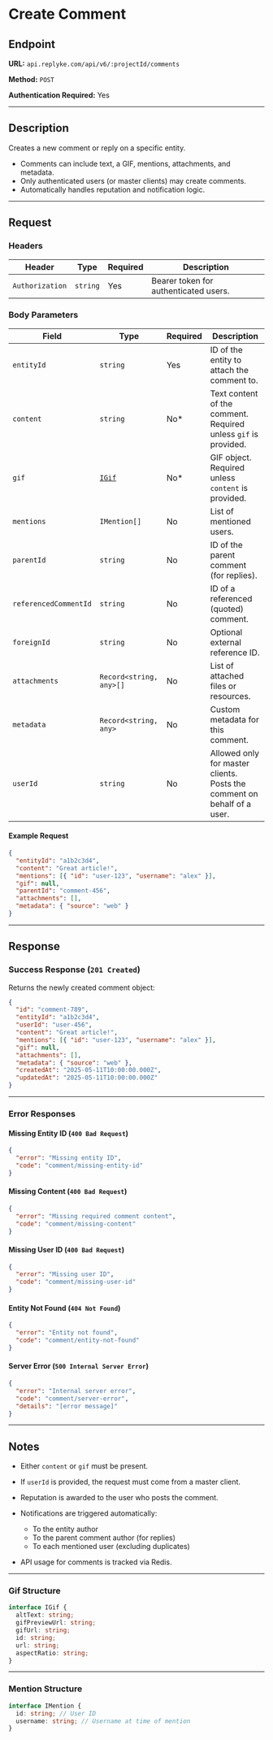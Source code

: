 # Create Comment

## Endpoint

**URL:** `api.replyke.com/api/v6/:projectId/comments`

**Method:** `POST`

**Authentication Required:** Yes

---

## Description

Creates a new comment or reply on a specific entity.

- Comments can include text, a GIF, mentions, attachments, and metadata.
- Only authenticated users (or master clients) may create comments.
- Automatically handles reputation and notification logic.

---

## Request

### Headers

| Header          | Type     | Required | Description                           |
| --------------- | -------- | -------- | ------------------------------------- |
| `Authorization` | `string` | Yes      | Bearer token for authenticated users. |

### Body Parameters

| Field                 | Type                     | Required | Description                                                             |
| --------------------- | ------------------------ | -------- | ----------------------------------------------------------------------- |
| `entityId`            | `string`                 | Yes      | ID of the entity to attach the comment to.                              |
| `content`             | `string`                 | No\*     | Text content of the comment. Required unless `gif` is provided.         |
| `gif`                 | [`IGif`](#gif-structure) | No\*     | GIF object. Required unless `content` is provided.                      |
| `mentions`            | `IMention[]`             | No       | List of mentioned users.                                                |
| `parentId`            | `string`                 | No       | ID of the parent comment (for replies).                                 |
| `referencedCommentId` | `string`                 | No       | ID of a referenced (quoted) comment.                                    |
| `foreignId`           | `string`                 | No       | Optional external reference ID.                                         |
| `attachments`         | `Record<string, any>[]`  | No       | List of attached files or resources.                                    |
| `metadata`            | `Record<string, any>`    | No       | Custom metadata for this comment.                                       |
| `userId`              | `string`                 | No       | Allowed only for master clients. Posts the comment on behalf of a user. |

#### Example Request

```json
{
  "entityId": "a1b2c3d4",
  "content": "Great article!",
  "mentions": [{ "id": "user-123", "username": "alex" }],
  "gif": null,
  "parentId": "comment-456",
  "attachments": [],
  "metadata": { "source": "web" }
}
```

---

## Response

### Success Response (`201 Created`)

Returns the newly created comment object:

```json
{
  "id": "comment-789",
  "entityId": "a1b2c3d4",
  "userId": "user-456",
  "content": "Great article!",
  "mentions": [{ "id": "user-123", "username": "alex" }],
  "gif": null,
  "attachments": [],
  "metadata": { "source": "web" },
  "createdAt": "2025-05-11T10:00:00.000Z",
  "updatedAt": "2025-05-11T10:00:00.000Z"
}
```

---

### Error Responses

#### Missing Entity ID (`400 Bad Request`)

```json
{
  "error": "Missing entity ID",
  "code": "comment/missing-entity-id"
}
```

#### Missing Content (`400 Bad Request`)

```json
{
  "error": "Missing required comment content",
  "code": "comment/missing-content"
}
```

#### Missing User ID (`400 Bad Request`)

```json
{
  "error": "Missing user ID",
  "code": "comment/missing-user-id"
}
```

#### Entity Not Found (`404 Not Found`)

```json
{
  "error": "Entity not found",
  "code": "comment/entity-not-found"
}
```

#### Server Error (`500 Internal Server Error`)

```json
{
  "error": "Internal server error",
  "code": "comment/server-error",
  "details": "[error message]"
}
```

---

## Notes

- Either `content` or `gif` must be present.
- If `userId` is provided, the request must come from a master client.
- Reputation is awarded to the user who posts the comment.
- Notifications are triggered automatically:

  - To the entity author
  - To the parent comment author (for replies)
  - To each mentioned user (excluding duplicates)

- API usage for comments is tracked via Redis.

---

### Gif Structure

```ts
interface IGif {
  altText: string;
  gifPreviewUrl: string;
  gifUrl: string;
  id: string;
  url: string;
  aspectRatio: string;
}
```

---

### Mention Structure

```ts
interface IMention {
  id: string; // User ID
  username: string; // Username at time of mention
}
```
